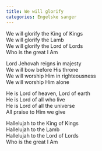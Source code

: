 ```yaml
---
title: We will glorify
categories: Engelske sanger
---
```


We will glorify the King of Kings  
We will glorify the Lamb  
We will glorify the Lord of Lords  
Who is the great I Am

Lord Jehovah reigns in majesty  
We will bow before His throne  
We will worship Him in righteousness  
We will worship Him alone

He is Lord of heaven, Lord of earth  
He is Lord of all who live  
He is Lord of all the universe  
All praise to Him we give

Hallelujah to the King of Kings  
Hallelujah to the Lamb  
Hallelujah to the Lord of Lords  
Who is the great I Am
